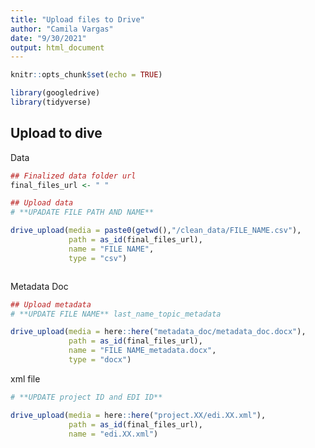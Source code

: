 ```yaml
---
title: "Upload files to Drive"
author: "Camila Vargas"
date: "9/30/2021"
output: html_document
---
```


```r
knitr::opts_chunk$set(echo = TRUE)

library(googledrive)
library(tidyverse)

```


## Upload to dive
Data
```r

## Finalized data folder url
final_files_url <- " "

## Upload data 
# **UPADATE FILE PATH AND NAME**

drive_upload(media = paste0(getwd(),"/clean_data/FILE_NAME.csv"),
             path = as_id(final_files_url),
             name = "FILE NAME",
             type = "csv")



```

Metadata Doc

```r
## Upload metadata
# **UPDATE FILE NAME** last_name_topic_metadata

drive_upload(media = here::here("metadata_doc/metadata_doc.docx"),
             path = as_id(final_files_url),
             name = "FILE NAME_metadata.docx",
             type = "docx")
```

xml file

```r
# **UPDATE project ID and EDI ID**

drive_upload(media = here::here("project.XX/edi.XX.xml"),
             path = as_id(final_files_url),
             name = "edi.XX.xml")

```

